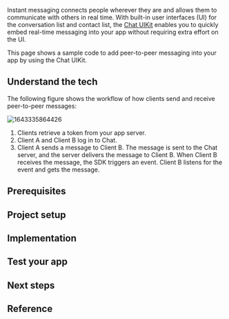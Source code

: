 

Instant messaging connects people wherever they are and allows them to communicate with others in real time. With built-in user interfaces (UI) for the conversation list and contact list, the [<Vg k="COMPANY" /> Chat UIKit](https://github.com/AgoraIO-Usecase/Agoraagora-chat-uikit-web) enables you to quickly embed real-time messaging into your app without requiring extra effort on the UI.

This page shows a sample code to add peer-to-peer messaging into your app by using the <Vg k="COMPANY" /> Chat UIKit.

## Understand the tech

The following figure shows the workflow of how clients send and receive peer-to-peer messages:

![1643335864426](https://web-cdn.agora.io/docs-files/1643335864426)

1. Clients retrieve a token from your app server.
2. Client A and Client B log in to <Vg k="COMPANY" /> Chat.
3. Client A sends a message to Client B. The message is sent to the <Vg k="COMPANY" /> Chat server, and the server delivers the message to Client B. When Client B receives the message, the SDK triggers an event. Client B listens for the event and gets the message.


## Prerequisites


<Prerequisites />

## Project setup
<ProjectSetup />

## Implementation
<ProjectImplement />

## Test your app


<PlatformWrapper notAllowed="ios">

## Next steps



</PlatformWrapper>

## Reference

<Reference />